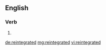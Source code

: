 ==English==

===Verb===
{{head|en|verb form}}

# {{en-past of|reintegrate}}

[[de:reintegrated]]
[[mg:reintegrated]]
[[vi:reintegrated]]
